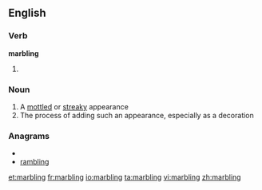 ==English==

===Verb===
'''marbling'''

# {{present participle of|[[marble]]}}

===Noun===
{{en-noun|s|-}}

# A [[mottled]] or [[streaky]] appearance
# The process of adding such an appearance, especially as a decoration

===Anagrams===
* {{alphagram|abgilmnr}}
* [[rambling#English|rambling]]

[[et:marbling]]
[[fr:marbling]]
[[io:marbling]]
[[ta:marbling]]
[[vi:marbling]]
[[zh:marbling]]